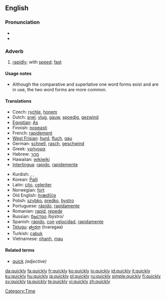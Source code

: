 ==English==

{{rank|step|turning|village|813|quickly|lie|supposed|original}}

===Pronunciation===
* {{IPA|/ˈkwɪkli/}}
* {{audio|en-us-quickly.ogg|Audio (US)}}

===Adverb===
{{en-adv|quicker|quickest|more}}

# [[rapidly]]; with [[speed]]; [[fast]]

====Usage notes====
* Although the comparative and superlative one word forms exist and are in use, the two word forms are more common.

====Translations====
{{top}}
* Czech: [[rychle]], [[honem]]
* Dutch: [[snel]], [[vlug]], [[gauw]], [[spoedig]], [[gezwind]]
* [[Egyptian]]: [[As]]
* Finnish: [[nopeasti]]
* French: [[rapidement]]
* [[West Frisian]]: [[hurd]], [[fluch]], [[gau]]
* German: [[schnell]], [[rasch]], [[geschwind]]
* Greek: [[γρήγορα]]
* Hebrew: [[מהר]]
* Hawaiian: [[wikiwiki]]
* [[Interlingua]]: [[rapido]], [[rapidemente]]
{{mid}}
* Kurdish: {{KUchar|[[به‌هه‌ڵه‌داوان]]}}, {{KUchar|[[به‌ په‌له‌وه‌]]}}, {{KUchar|[[به‌گورجی]]}}
* Korean: [[Palli]]
* Latin: [[cito]], [[celeriter]]
* Norwegian: [[fort]]
* Old English: [[hrædlice|hrædlīċe]]
* Polish: [[szybko]], [[prędko]], [[bystro]]
* Portuguese: [[rápido]], [[rapidamente]]
* Romanian: [[rapid]], [[repede]]
* Russian: [[быстро]] /býstro/
* Spanish: [[rápido]], [[con]] [[velocidad]], [[rapidamente]]
* [[Telugu]]: [[త్వరగా]] (tvaragaa)
* Turkish: [[çabuk]]
* Vietnamese: [[nhanh]], [[mau#Vietnamese|mau]]
{{bottom}}

====Related terms====
* [[quick]] ''(adjective)''

[[Category:Time]]

[[da:quickly]]
[[fa:quickly]]
[[fr:quickly]]
[[ko:quickly]]
[[io:quickly]]
[[id:quickly]]
[[it:quickly]]
[[ku:quickly]]
[[hu:quickly]]
[[ja:quickly]]
[[pl:quickly]]
[[ru:quickly]]
[[simple:quickly]]
[[fi:quickly]]
[[sv:quickly]]
[[ta:quickly]]
[[te:quickly]]
[[vi:quickly]]
[[zh:quickly]]